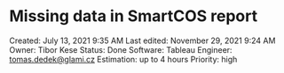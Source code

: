 # Missing data in SmartCOS report

Created: July 13, 2021 9:35 AM
Last edited: November 29, 2021 9:24 AM
Owner: Tibor Kese
Status: Done
Software: Tableau
Engineer: tomas.dedek@glami.cz
Estimation: up to 4 hours
Priority: high